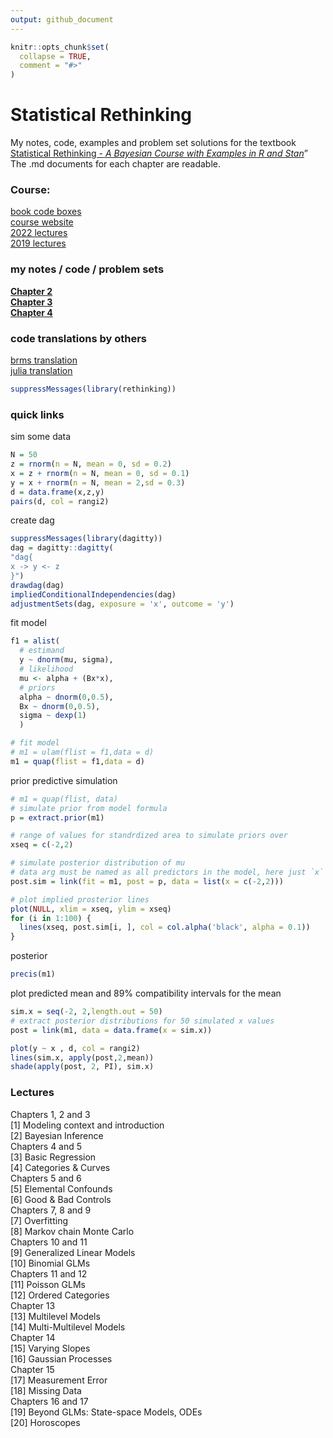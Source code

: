 ```yaml
---
output: github_document
---
```


<!-- README.md is generated from README.Rmd. Please edit that file -->

```r
knitr::opts_chunk$set(
  collapse = TRUE,
  comment = "#>"
)
```
# Statistical Rethinking

<!-- badges: start -->
<!-- badges: end -->

My notes, code, examples and problem set solutions for the textbook [Statistical Rethinking - *A Bayesian Course with Examples in R and Stan*](https://xcelab.net/rm/statistical-rethinking/)"  The .md documents for each chapter are readable.  

### Course: 
[book code boxes](https://github.com/rmcelreath/rethinking/blob/master/book_code_boxes.txt)  
[course website](https://xcelab.net/rm/statistical-rethinking/)  
[2022 lectures](https://www.youtube.com/playlist?list=PLDcUM9US4XdMROZ57-OIRtIK0aOynbgZN)  
[2019 lectures](https://www.youtube.com/channel/UCNJK6_DZvcMqNSzQdEkzvzA)  


### my notes / code / problem sets
[**Chapter 2**](https://github.com/MattPM/Rthink/blob/master/Chapter%202.%20Small%20Worlds%20and%20Large%20Worlds/ch2.md)  
[**Chapter 3**](https://github.com/MattPM/Rthink/blob/master/Chapter%203.%20Sampling%20the%20Imaginary/ch3.md)  
[**Chapter 4**](https://github.com/MattPM/Rthink/blob/master/Chapter%204.%20Geocentric%20Models/Ch4.md)  

### code translations by others 
[brms translation](https://bookdown.org/content/4857/)  
[julia translation](https://github.com/StatisticalRethinkingJulia)  

```r
suppressMessages(library(rethinking))
```


### quick links

sim some data 
```r
N = 50
z = rnorm(n = N, mean = 0, sd = 0.2)
x = z + rnorm(n = N, mean = 0, sd = 0.1)
y = x + rnorm(n = N, mean = 2,sd = 0.3)
d = data.frame(x,z,y)
pairs(d, col = rangi2)
```

create dag 

```r
suppressMessages(library(dagitty))
dag = dagitty::dagitty(
"dag{
x -> y <- z
}")
drawdag(dag)
impliedConditionalIndependencies(dag)
adjustmentSets(dag, exposure = 'x', outcome = 'y')
```


fit model  
```r
f1 = alist( 
  # estimand
  y ~ dnorm(mu, sigma),
  # likelihood
  mu <- alpha + (Bx*x), 
  # priors 
  alpha ~ dnorm(0,0.5), 
  Bx ~ dnorm(0,0.5), 
  sigma ~ dexp(1)
  )

# fit model 
# m1 = ulam(flist = f1,data = d)
m1 = quap(flist = f1,data = d)

```

prior predictive simulation 
```r

# m1 = quap(flist, data)
# simulate prior from model formula 
p = extract.prior(m1)

# range of values for standrdized area to simulate priors over 
xseq = c(-2,2)

# simulate posterior distribution of mu
# data arg must be named as all predictors in the model, here just `x`
post.sim = link(fit = m1, post = p, data = list(x = c(-2,2)))

# plot implied prosterior lines 
plot(NULL, xlim = xseq, ylim = xseq)
for (i in 1:100) {
  lines(xseq, post.sim[i, ], col = col.alpha('black', alpha = 0.1))
}

```

posterior 
```r
precis(m1)
```

plot predicted mean and 89% compatibility intervals for the mean 

```r
sim.x = seq(-2, 2,length.out = 50)
# extract posterior distributions for 50 simulated x values 
post = link(m1, data = data.frame(x = sim.x))

plot(y ~ x , d, col = rangi2)
lines(sim.x, apply(post,2,mean))
shade(apply(post, 2, PI), sim.x)

```



### Lectures  
Chapters 1, 2 and 3  
[1] Modeling context and introduction  
[2] Bayesian Inference  
Chapters 4 and 5  
[3] Basic Regression  
[4] Categories & Curves  
Chapters 5 and 6	
[5] Elemental Confounds    
[6] Good & Bad Controls   
Chapters 7, 8 and 9   
[7] Overfitting  
[8] Markov chain Monte Carlo  
Chapters 10 and 11  
[9] Generalized Linear Models  
[10] Binomial GLMs  
Chapters 11 and 12  
[11] Poisson GLMs  
[12] Ordered Categories  
Chapter 13  
[13] Multilevel Models  
[14] Multi-Multilevel Models  
Chapter 14  
[15] Varying Slopes  
[16] Gaussian Processes  
Chapter 15  
[17] Measurement Error  
[18] Missing Data  
Chapters 16 and 17  
[19] Beyond GLMs: State-space Models, ODEs  
[20] Horoscopes  


